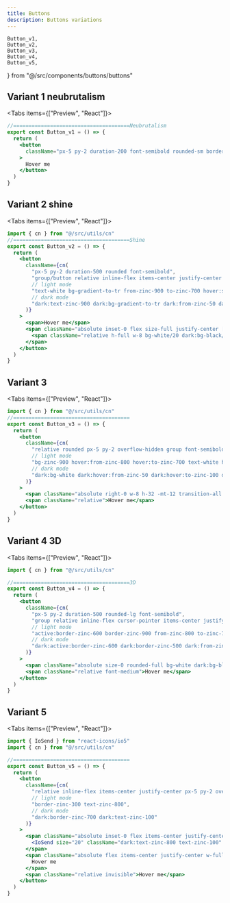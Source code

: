 ```yaml
---
title: Buttons
description: Buttons variations
---
```


    Button_v1,
    Button_v2,
    Button_v3,
    Button_v4,
    Button_v5,
} from "@/src/components/buttons/buttons"


## Variant 1 neubrutalism

<Tabs items={["Preview", "React"]}>
  <Tab value="Preview">
  <div className="flex-row-center pt-4">
    <Button_v1 />
  </div>
  </Tab>
  <Tab value="React">

```jsx
//======================================Neubrutalism
export const Button_v1 = () => {
  return (
    <button
      className="px-5 py-2 duration-200 font-semibold rounded-sm border-[0.5px] dark:border-white/70 border-black transition hover:shadow-[4px_4px_0px_0px_rgba(0,0,0)] dark:hover:shadow-[3px_3px_0px_0px_rgba(255,255,255,0.7)]"
    >
      Hover me
    </button>
  )
}
```
</Tab>
</Tabs>


## Variant 2 shine

<Tabs items={["Preview", "React"]}>
  <Tab value="Preview">
  <div className="flex-row-center pt-4">
    <Button_v2 />
  </div>
  </Tab>
  <Tab value="React">

```jsx
import { cn } from "@/src/utils/cn"
//======================================Shine
export const Button_v2 = () => {
  return (
    <button
      className={cn(
        "px-5 py-2 duration-500 rounded font-semibold",
        "group/button relative inline-flex items-center justify-center overflow-hidden transition-all ease-in-out hover:scale-105 hover:shadow-lg",
        // light mode
        "text-white bg-gradient-to-tr from-zinc-900 to-zinc-700 hover:shadow-zinc-500/30",
        // dark mode
        "dark:text-zinc-900 dark:bg-gradient-to-tr dark:from-zinc-50 dark:to-zinc-100 dark:hover:shadow-zinc-900/30"
      )}
    >
      <span>Hover me</span>
      <span className="absolute inset-0 flex size-full justify-center [transform:skew(-14deg)_translateX(-100%)] group-hover/button:duration-1000 group-hover/button:[transform:skew(-14deg)_translateX(100%)]">
        <span className="relative h-full w-8 bg-white/20 dark:bg-black/10" />
      </span>
    </button>
  )
}

```
</Tab>
</Tabs>

## Variant 3

<Tabs items={["Preview", "React"]}>
  <Tab value="Preview">
  <div className="flex-row-center pt-4">
    <Button_v3 />
  </div>
  </Tab>
  <Tab value="React">

```jsx
import { cn } from "@/src/utils/cn"
//======================================
export const Button_v3 = () => {
  return (
    <button
      className={cn(
        "relative rounded px-5 py-2 overflow-hidden group font-semibold hover:ring-2 hover:ring-offset-2 transition-all ease-out duration-300 hover:bg-gradient-to-r",
        // light mode
        "bg-zinc-900 hover:from-zinc-800 hover:to-zinc-700 text-white hover:ring-zinc-900",
        // dark mode
        "dark:bg-white dark:hover:from-zinc-50 dark:hover:to-zinc-100 dark:text-zinc-800 dark:hover:ring-white dark:ring-offset-black"
      )}
    >
      <span className="absolute right-0 w-8 h-32 -mt-12 transition-all duration-1000 transform translate-x-12 bg-white dark:bg-zinc-900 opacity-10 rotate-12 group-hover:-translate-x-40 ease"></span>
      <span className="relative">Hover me</span>
    </button>
  )
}

```
</Tab>
</Tabs>

## Variant 4 3D

<Tabs items={["Preview", "React"]}>
  <Tab value="Preview">
  <div className="flex-row-center pt-4">
    <Button_v4 />
  </div>
  </Tab>
  <Tab value="React">

```jsx
import { cn } from "@/src/utils/cn"

//======================================3D
export const Button_v4 = () => {
  return (
    <button
      className={cn(
        "px-5 py-2 duration-500 rounded-lg font-semibold",
        "group relative inline-flex cursor-pointer items-center justify-center overflow-hidden border-b-2 border-l-2 border-r-2 bg-gradient-to-tr shadow-lg transition duration-100 ease-in-out active:translate-y-0.5  active:shadow-none",
        // light mode
        "active:border-zinc-600 border-zinc-900 from-zinc-800 to-zinc-700 text-white",
        // dark mode
        "dark:active:border-zinc-600 dark:border-zinc-500 dark:from-zinc-50 dark:to-zinc-100 dark:text-zinc-800"
      )}
    >
      <span className="absolute size-0 rounded-full bg-white dark:bg-black opacity-10 transition-all duration-300 ease-out group-hover:h-32 group-hover:w-32"></span>
      <span className="relative font-medium">Hover me</span>
    </button>
  )
}
```
</Tab>
</Tabs>

## Variant 5

<Tabs items={["Preview", "React"]}>
  <Tab value="Preview">
  <div className="flex-row-center pt-4">
    <Button_v5 />
  </div>
  </Tab>
  <Tab value="React">

```jsx
import { IoSend } from "react-icons/io5"
import { cn } from "@/src/utils/cn"

//======================================
export const Button_v5 = () => {
  return (
    <button
      className={cn(
        "relative inline-flex items-center justify-center px-5 py-2 overflow-hidden font-medium transition duration-300 ease-out border  rounded shadow group",
        // light mode
        "border-zinc-300 text-zinc-800",
        // dark mode
        "dark:border-zinc-700 dark:text-zinc-100"
      )}
    >
      <span className="absolute inset-0 flex items-center justify-center w-full h-full duration-500 -translate-x-full group-hover:translate-x-0 ease-out bg-zinc-800 dark:bg-zinc-200">
        <IoSend size="20" className="dark:text-zinc-800 text-zinc-100" />
      </span>
      <span className="absolute flex items-center justify-center w-full h-full text-zinc-800 dark:text-zinc-100 transition-all duration-300 transform group-hover:translate-x-full ease">
        Hover me
      </span>
      <span className="relative invisible">Hover me</span>
    </button>
  )
}
```
</Tab>
</Tabs>